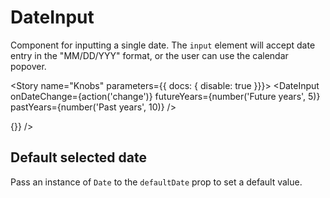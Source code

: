 

<Meta title="Forms|DateInput" decorators={[withKnobs]} component={DateInput} />

# DateInput

Component for inputting a single date. The `input` element will accept date entry in the
"MM/DD/YYY" format, or the user can use the calendar popover.

<Story name="Knobs" parameters={{ docs: { disable: true }}}>
  <DateInput
    onDateChange={action('change')}
    futureYears={number('Future years', 5)}
    pastYears={number('Past years', 10)}
  />
</Story>

<Preview isExpanded>
  <DateInput onDateChange={(date) => {}} />
</Preview>

<Props of={DateInput} />

## Default selected date

Pass an instance of `Date` to the `defaultDate` prop to set a default value.

<Preview>
  <Story name="Default selected date">
    <DateInput
      onDateChange={action('change')}
      defaultDate={new Date()}
    />
  </Story>
</Preview>

